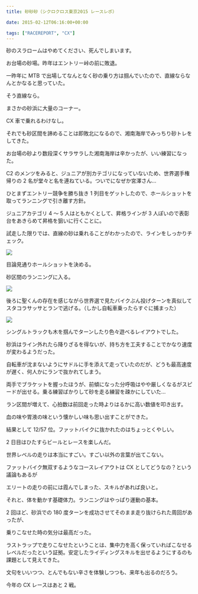---
title: 砂砂砂（シクロクロス東京2015 レースレポ）

date: 2015-02-12T06:16:00+00:00

tags: ["RACEREPORT", "CX"]
---

砂のスラロームはやめてください、死んでしまいます。

お台場の砂場。昨年はエントリー峠の前に敗退。

一昨年に MTB で出場してなんとなく砂の乗り方は掴んでいたので、直線ならなんとかなると思っていた。

そう直線なら。

まさかの砂浜に大量のコーナー。

CX 車で乗れるわけなし。

それでも砂区間を諦めることは即敗北になるので、湘南海岸でみっちり砂トレをしてきた。

お台場の砂より数段深くサラサラした湘南海岸は辛かったが、いい練習になった。

C2 のメンツをみると、ジュニアが別カテゴリになっていないため、世界選手権帰りの 2 名が堂々と名を連ねている。ついでになぜか宮澤さん…

ひとまずエントリー競争を勝ち抜き 1 列目をゲットしたので、ホールショットを取ってランニングで引き離す方針。

ジュニアカテゴリ 4 ～ 5 人はともかくとして、昇格ラインが 3 人ぽいので表彰台をあきらめて昇格を狙いに行くことに。

試走した限りでは、直線の砂は乗れることがわかったので、ラインをしっかりチェック。

![ ](./000016288768.jpg)

目論見通りホールショットを決める。

砂区間のランニングに入る。

![ ](./DPP6946_c.jpg)

後ろに聖くんの存在を感じながら世界選で見たバイクぶん投げターンを真似してスタコラサッサとランで逃げる。（しかし自転車乗ったらすぐに捕まった）

![ ](./DSC06226.jpg)

シングルトラックも木を掴んでターンしたり色々遊べるレイアウトでした。

砂浜はライン外れたら降りざるを得ないが、持ち方を工夫することでかなり速度が変わるようだった。

自転車が沈まないようにサドルに手を添えて走っていたのだが、どうも最高速度が遅く、何人かにランで抜かれてしまう。

両手でブラケットを握ったほうが、前傾になった分呼吸はやや厳しくなるがスピードが出せる。乗る練習ばかりして砂を走る練習を疎かにしていた…

ラン区間が増えて、心拍数は前回走った時よりはるかに高い数値を叩き出す。

血の味や胃液の味という懐かしい味も思い出すことができた。

結果として 12/57 位。ファットバイクに抜かれたのはちょっとくやしい。

2 日目はひたすらビールとレースを楽しんだ。

世界レベルの走りは本当にすごい。すごい以外の言葉が出てこない。

ファットバイク無双するようなコースレイアウトは CX としてどうなの？という議論もあるが

エリートの走りの前には霞んでしまった、スキルがあれば良いと。

それと、体を動かす基礎体力。ランニングはやっぱり運動の基本。

2 回ほど、砂浜での 180 度ターンを成功させてそのまま走り抜けられた周回があったが、

乗りこなせた時の気分は最高だった。

ラストラップで走りこなせたということは、集中力を高く保っていればこなせるレベルだったという証拠。安定したライディングスキルを出せるようにするのも課題として見えてきた。

文句をいいつつ、とんでもない辛さを体験しつつも、来年も出るのだろう。

今年の CX レースはあと 2 戦。

<LinkBox isAmazonLink url="https://www.amazon.co.jp/dp/B00QHS8BQE/" />
